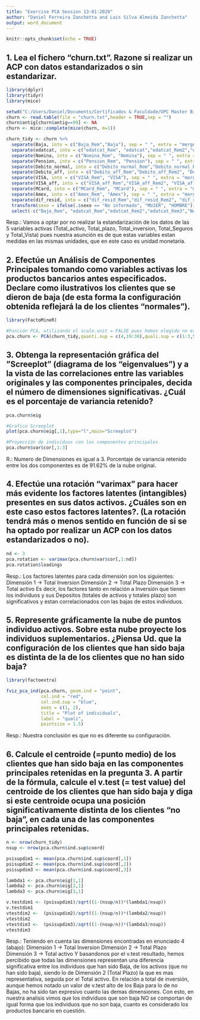 ```yaml
---
title: "Exercise PCA Session 13-01-2020"
author: "Daniel Ferreira Zanchetta and Lais Silva Almeida Zanchetta"
output: word_document
---
```


```r
knitr::opts_chunk$set(echo = TRUE)
```

## 1. Lea el fichero “churn.txt”. Razone si realizar un ACP con datos estandarizados o sin estandarizar.
```r
library(dplyr)
library(tidyr)
library(mice)

setwd("C:/Users/Daniel/Documents/Certificados & Faculdade/UPC Master Big Data/Data Analytics/Aula 8 - 08-01/exer_cart")
churn <- read.table(file = "churn.txt",header = TRUE,sep = "")
churn$antig[churn$antig==99] <- NA
churn <- mice::complete(mice(churn, m=1))

churn_tidy <- churn %>%
  separate(Baja, into = c("Baja_Rem","Baja"), sep = " ", extra = "merge", fill = "left") %>% 
  separate(edatcat, into = c("edatcat_Rem", "edatcat","edatcat_Rem2","edatcat_Rem3"), sep = "([\\ \\.\\.])", extra = "merge", fill = "right") %>%
  separate(Nomina, into = c("Nomina_Rem", "Nomina"), sep = " ", extra = "merge", fill = "left") %>%
  separate(Pension, into = c("Pension_Rem", "Pension"), sep = " ", extra = "merge", fill = "left") %>%
  separate(Debito_normal, into = c("Debito_normal_Rem","Debito_normal_Rem2", "Debito_normal"), sep = "([\\ \\ ])", extra = "merge", fill = "left") %>%
  separate(Debito_aff, into = c("Debito_aff_Rem","Debito_aff_Rem2", "Debito_aff"), sep = "([\\ \\. ])", extra = "merge", fill = "left") %>%
  separate(VISA, into = c("VISA_Rem", "VISA"), sep = " ", extra = "merge", fill = "left") %>%
  separate(VISA_aff, into = c("VISA_aff_Rem","VISA_aff_Rem2", "VISA_aff"), sep = "([\\ \\. ])", extra = "merge", fill = "left") %>%
  separate(MCard, into = c("MCard_Rem", "MCard"), sep = " ", extra = "merge", fill = "left") %>%
  separate(Amex, into = c("Amex_Rem", "Amex"), sep = " ", extra = "merge", fill = "left") %>%
  separate(dif_resid, into = c("dif_resid_Rem","dif_resid_Rem2", "dif_resid"), sep = "([\\ \\. ])", extra = "merge", fill = "left") %>% 
  transform(sexo = ifelse(.$sexo == "No informado", "MUJER", "HOMBRE")) %>%
  select(-c("Baja_Rem", "edatcat_Rem","edatcat_Rem2","edatcat_Rem3","Nomina_Rem","Pension_Rem","Debito_normal_Rem","Debito_normal_Rem2","Debito_aff_Rem","Debito_aff_Rem2","VISA_Rem","VISA_aff_Rem","VISA_aff_Rem2","MCard_Rem","Amex_Rem","dif_resid_Rem","dif_resid_Rem2"))
```
Resp.: Vamos a optar por no realizar la estandarización de los datos de las 5 variables activas (Total_activo, Total_plazo, Total_inversion, Total_Seguros y Total_Vista) pues nuestra asunción es de que estas variables estan medidas en las mismas unidades, que en este caso es unidad monetaria.

## 2. Efectúe un Análisis de Componentes Principales tomando como variables activas los productos bancarios antes especificados. Declare como ilustrativos los clientes que se dieron de baja (de esta forma la configuración obtenida reflejará la de los clientes “normales”).
```r
library(FactoMineR)

#Función PCA, utilizando el scale.unit = FALSE pues hemos elegido no estandarizar las variables activas. Tambien estamos utilizando como suplementarios para test los individuos con Baja SI
pca.churn <- PCA(churn_tidy,quanti.sup = c(4,19:30),quali.sup = c(1:3,5:12,18),ind.sup = (1001:2000),scale.unit = FALSE)
```

## 3. Obtenga la representación gráfica del ”Screeplot” (diagrama de los “eigenvalues”) y a la vista de las correlaciones entre las variables originales y las componentes principales, decida el número de dimensiones significativas. ¿Cuál es el porcentaje de variancia retenido?
```r
pca.churn$eig

#Grafico Screeplot
plot(pca.churn$eig[,1],type="l",main="Screeplot")

#Proyección de individuos con los componentes principales
pca.churn$var$cor[,1:3]
```

R.: Numero de Dimensiones es igual a 3. Porcentaje de variancia retenido entre los dos componentes es de 91.62% de la nube original.

## 4. Efectúe una rotación “varimax” para hacer más evidente los factores latentes (intangibles) presentes en sus datos activos. ¿Cuáles son en este caso estos factores latentes?. (La rotación tendrá más o menos sentido en función de si se ha optado por realizar un ACP con los datos estandarizados o no).
```r
nd <- 3
pca.rotation <- varimax(pca.churn$var$cor[,1:nd])
pca.rotation$loadings
```
Resp.: Los factores latentes para cada dimensión son los siguientes:
Dimensión 1 -> Total Inversion
Dimensión 2 -> Total Plazo
Dimensión 3 -> Total activo
Es decir, los factores tanto en relación a Inversión que tienen los individuos y sus Depositos (totales de activos y totales plazo) son significativos y estan correlacionados con las bajas de estos individuos.

## 5. Represente gráficamente la nube de puntos individuo activos. Sobre esta nube proyecte los individuos suplementarios. ¿Piensa Ud. que la configuración de los clientes que han sido baja es distinta de la de los clientes que no han sido baja?
```r
library(factoextra)

fviz_pca_ind(pca.churn, geom.ind = "point", 
             col.ind = "red",
             col.ind.sup = "blue",
             axes = c(1, 2),
             title = "Plot of individuals",
             label = "quali",
             pointsize = 1.5)
```
Resp.: Nuestra conclusión es que no es diferente su configuración.

## 6. Calcule el centroide (=punto medio) de los clientes que han sido baja en las componentes principales retenidas en la pregunta 3. A partir de la fórmula, calcule el v.test (= test value) del centroide de los clientes que han sido baja y diga si este centroide ocupa una posición significativamente distinta de los clientes “no baja”, en cada una de las componentes principales retenidas.
```r
n <- nrow(churn_tidy)
nsup <- nrow(pca.churn$ind.sup$coord)

psisupdim1 <- mean(pca.churn$ind.sup$coord[,1])
psisupdim2 <- mean(pca.churn$ind.sup$coord[,2])
psisupdim3 <- mean(pca.churn$ind.sup$coord[,3])

lambda1 <- pca.churn$eig[1,1]
lambda2 <- pca.churn$eig[2,1]
lambda3 <- pca.churn$eig[3,1]

v.testdim1 <- (psisupdim1)/sqrt((1-(nsup/n))*(lambda1/nsup))
v.testdim1
vtestdim2 <-  (psisupdim2)/sqrt((1-(nsup/n))*(lambda2/nsup))
vtestdim2
vtestdim3 <-  (psisupdim3)/sqrt((1-(nsup/n))*(lambda3/nsup))
vtestdim3
```
Resp.: Teniendo en cuenta las dimensiones encontradas en enunciado 4 (abajo):
Dimensión 1 -> Total Inversion
Dimensión 2 -> Total Plazo
Dimensión 3 -> Total activo
Y basandonos por el v.test resultado, hemos percibido que todas las dimensiones representan  una diferencia significativa entre los individuos que han sido Baja, de los activos (que no han sido baja), siendo lo de Dimensión 2 (Total Plazo) la que es mas representativa, seguida por el Total activo. En relación a total de inversión, aunque hemos notado un valor de v.test alto de los Baja para lo de no Bajas, no ha sido tan expresivo cuanto las demas dimensiones.
Con esto, en nuestra analisis vimos que los individuos que son baja NO se comportan de igual forma que los individuos que no son baja, cuanto es considerado los productos bancario en cuestión.
